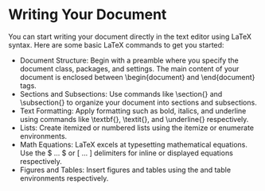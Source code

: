 # Writing Your Document {.sec-writing}

You can start writing your document directly in the text editor using LaTeX syntax. Here are some basic LaTeX commands to get you started:

* Document Structure: Begin with a preamble where you specify the document class, packages, and settings. The main content of your document is enclosed between \\begin{document} and \\end{document} tags.
* Sections and Subsections: Use commands like \\section{} and \\subsection{} to organize your document into sections and subsections.
* Text Formatting: Apply formatting such as bold, italics, and underline using commands like \\textbf{}, \\textit{}, and \\underline{} respectively.
* Lists: Create itemized or numbered lists using the itemize or enumerate environments.
* Math Equations: LaTeX excels at typesetting mathematical equations. Use the \$ ... \$ or \[ ... \] delimiters for inline or displayed equations respectively.
* Figures and Tables: Insert figures and tables using the \includegraphics{} and table environments respectively.
